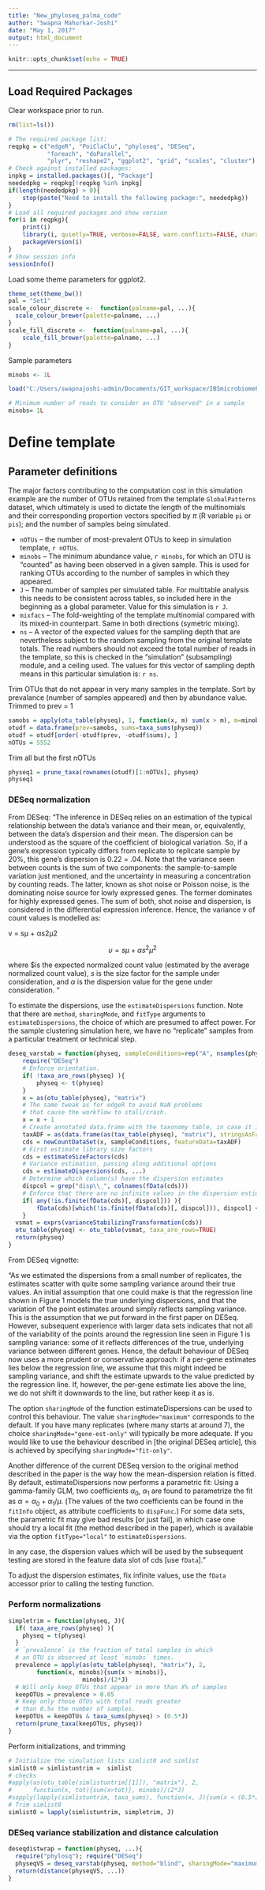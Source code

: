 ---
title: "New_phyloseq_palma_code"
author: "Swapna Mahurkar-Joshi"
date: "May 1, 2017"
output: html_document
---

```{r setup, include=FALSE}
knitr::opts_chunk$set(echo = TRUE)
```


---
## Load Required Packages

Clear workspace prior to run.

```{r clear-workspace}
rm(list=ls())
```

```{r check-install-load-packages, warning=FALSE, message=FALSE}
# The required package list:
reqpkg = c("edgeR", "PoiClaClu", "phyloseq", "DESeq", 
           "foreach", "doParallel",
           "plyr", "reshape2", "ggplot2", "grid", "scales", "cluster")
# Check against installed packages:
inpkg = installed.packages()[, "Package"]
neededpkg = reqpkg[!reqpkg %in% inpkg]
if(length(neededpkg) > 0){
	stop(paste("Need to install the following package:", neededpkg))
}
# Load all required packages and show version
for(i in reqpkg){
	print(i)
	library(i, quietly=TRUE, verbose=FALSE, warn.conflicts=FALSE, character.only=TRUE)
	packageVersion(i)
}
# Show session info
sessionInfo()
```

Load some theme parameters for ggplot2.

```{r ggplot2-params}
theme_set(theme_bw())
pal = "Set1"
scale_colour_discrete <-  function(palname=pal, ...){
  scale_colour_brewer(palette=palname, ...)
}
scale_fill_discrete <-  function(palname=pal, ...){
	scale_fill_brewer(palette=palname, ...)
}
```
Sample parameters

```{r}
minobs <- 1L
```


```{r}
load("C:/Users/swapnajoshi-admin/Documents/GIT_workspace/IBSmicrobiomeProject/IBSmicrobiomeAnalysisR/data/consistantData/biopsyMicrobiome/ibsMicroLevel3Data.Rda")
```

```{r}
# Minimum number of reads to consider an OTU "observed" in a sample
minobs= 1L
```
# Define template

## Parameter definitions

The major factors contributing to the computation cost in this simulation example are the number of OTUs retained from the template `GlobalPatterns` dataset, which ultimately is used to dictate the length of the multinomials and their corresponding proportion vectors specified by $\pi$ (R variable `pi` or `pis`); and the number of samples being simulated. 

- `nOTUs` -- the number of most-prevalent OTUs to keep in simulation template, `r nOTUs`.
- `minobs` -- The minimum abundance value, `r minobs`, for which an OTU is "counted" as having been observed in a given sample. This is used for ranking OTUs according to the number of samples in which they appeared.
- `J` -- The number of samples per simulated table. For multitable analysis this needs to be consistent across tables, so included here in the beginning as a global parameter. Value for this simulation is `r J`.
- `mixfacs` -- The fold-weighting of the template multinomial compared with its mixed-in counterpart. Same in both directions (symetric mixing). 
- `ns` -- A vector of the expected values for the sampling depth that are nevertheless subject to the random sampling from the original template totals. The read numbers should not exceed the total number of reads in the template, so this is checked in the "simulation" (subsampling) module, and a ceiling used. The values for this vector of sampling depth means in this particular simulation is: `r ns`.


Trim OTUs that do not appear in very many samples in the template. Sort by prevalance (number of samples appeared) and then by abundance value. Trimmed to prev = 1

```{r trim-by-prevalence}
samobs = apply(otu_table(physeq), 1, function(x, m) sum(x > m), m=minobs)
otudf = data.frame(prev=samobs, sums=taxa_sums(physeq))
otudf = otudf[order(-otudf$prev, -otudf$sums), ]
nOTUs = 5552

```

Trim all but the first nOTUs
```{r trim-template-nOTUs}
physeq1 = prune_taxa(rownames(otudf)[1:nOTUs], physeq)
physeq1 
```
### DESeq normalization

From DESeq:
"The inference in DESeq relies on an estimation of the typical relationship between the data’s variance and their mean, or, equivalently, between the data’s dispersion and their mean. The dispersion can be understood as the square of the coefficient of biological variation. So, if a gene’s expression typically differs from replicate to replicate sample by 20%, this gene’s dispersion is 0.22 = .04. Note that the variance seen between counts is the sum of two components: the sample-to-sample variation just mentioned, and the uncertainty in measuring a concentration by counting reads. The latter, known as shot noise or Poisson noise, is the dominating noise source for lowly expressed genes. The former dominates for highly expressed genes. The sum of both, shot noise and dispersion, is considered in the differential expression inference. Hence, the variance v of count values is modelled as:

v = sμ + αs2μ2

$$
\upsilon = s\mu + \alpha{s}^2{\mu}^2
$$

where $\mu is the expected normalized count value (estimated by the average normalized count value), $s$ is the size factor for the sample under consideration, and $\alpha$ is the dispersion value for the gene under consideration. 
"

To estimate the dispersions, use the `estimateDispersions` function. Note that there are `method`, `sharingMode`, and `fitType` arguments to `estimateDispersions`, the choice of which are presumed to affect power. For the sample clustering simulation here, we have no "replicate" samples from a particular treatment or technical step. 

```{r deseq-variance-stabilization-transform}
deseq_varstab = function(physeq, sampleConditions=rep("A", nsamples(physeq)), ...){
	require("DESeq")
	# Enforce orientation.
	if( !taxa_are_rows(physeq) ){
		physeq <- t(physeq)
	}
	x = as(otu_table(physeq), "matrix")
	# The same tweak as for edgeR to avoid NaN problems
	# that cause the workflow to stall/crash.
	x = x + 1
	# Create annotated data.frame with the taxonomy table, in case it is useful later
	taxADF = as(data.frame(as(tax_table(physeq), "matrix"), stringsAsFactors=FALSE), "AnnotatedDataFrame")
	cds = newCountDataSet(x, sampleConditions, featureData=taxADF)
	# First estimate library size factors
	cds = estimateSizeFactors(cds)
	# Variance estimation, passing along additional options
	cds = estimateDispersions(cds, ...)
	# Determine which column(s) have the dispersion estimates
	dispcol = grep("disp\\_", colnames(fData(cds)))
	# Enforce that there are no infinite values in the dispersion estimates
	if( any(!is.finite(fData(cds)[, dispcol])) ){
		fData(cds)[which(!is.finite(fData(cds)[, dispcol])), dispcol] <- 0.0
	}
  vsmat = exprs(varianceStabilizingTransformation(cds))
  otu_table(physeq) <- otu_table(vsmat, taxa_are_rows=TRUE)
  return(physeq)
}
```

From DESeq vignette:

"As we estimated the dispersions from a small number of replicates, the estimates scatter with quite some sampling variance around their true values. An initial assumption that one could make is that the regression line shown in Figure 1 models the true underlying dispersions, and that the variation of the point estimates around simply reflects sampling variance. This is the assumption that we put forward in the first paper on DESeq. However, subsequent experience with larger data sets indicates that not all of the variability of the points around the regression line seen in Figure 1 is sampling variance: some of it reflects differences of the true, underlying variance between different genes. Hence, the default behaviour of DESeq now uses a more prudent or conservative approach: if a per-gene estimates lies below the regression line, we assume that this might indeed be sampling variance, and shift the estimate upwards to the value predicted by the regression line. If, however, the per-gene estimate lies above the line, we do not shift it downwards to the line, but rather keep it as is.

The option `sharingMode` of the function estimateDispersions can be used to control this behaviour. The value `sharingMode="maximum"` corresponds to the default. If you have many replicates (where many starts at around 7), the choice `sharingMode="gene-est-only"` will typically be more adequate. If you would like to use the behaviour described in [the original DESeq article], this is achieved by specifying `sharingMode="fit-only"`.

Another difference of the current DESeq version to the original method described in the paper is the way how the mean-dispersion relation is fitted. By default, estimateDispersions now performs a parametric fit: Using a gamma-family GLM, two coefficients $\alpha_{0}$, $\alpha_{1}$ are found to parametrize the fit as $\alpha = \alpha_{0} + \alpha_{1}/\mu$. (The values of the two coefficients can be found in the `fitInfo` object, as attribute coefficients to `dispFunc`.) For some data sets, the parametric fit may give bad results [or just fail], in which case one should try a local fit (the method described in the paper), which is available via the option `fitType="local"` to `estimateDispersions`.

In any case, the dispersion values which will be used by the subsequent testing are stored in the feature data slot of cds [use `fData`]."

To adjust the dispersion estimates, fix infinite values, use the `fData` accessor prior to calling the testing function.

### Perform normalizations 

```{r simpletrim}
simpletrim = function(physeq, J){
  if( taxa_are_rows(physeq) ){
    physeq = t(physeq)
  }
  # `prevalence` is the fraction of total samples in which
  # an OTU is observed at least `minobs` times.
  prevalence = apply(as(otu_table(physeq), "matrix"), 2, 
        function(x, minobs){sum(x > minobs)},
                     minobs)/(2*J)
  # Will only keep OTUs that appear in more than X% of samples
  keepOTUs = prevalence > 0.05
  # Keep only those OTUs with total reads greater
  # than 0.5x the number of samples. 
  keepOTUs = keepOTUs & taxa_sums(physeq) > (0.5*J)
  return(prune_taxa(keepOTUs, physeq))
}
```

Perform initializations, and trimming

```{r perform-initializations-trim}
# Initialize the simulation lists simlist0 and simlist
simlist0 = simlistuntrim =  simlist
# checks
#apply(as(otu_table(simlistuntrim[[1]]), "matrix"), 2, 
#      function(x, tot){sum(x>tot)}, minobs)/(2*J)
#sapply(lapply(simlistuntrim, taxa_sums), function(x, J){sum(x < (0.5*J))}, J)/nOTUs
# Trim simlist0
simlist0 = lapply(simlistuntrim, simpletrim, J)
```

### DESeq variance stabilization and distance calculation

```{r deseqdistwrap}
deseqdistwrap = function(physeq, ...){
  require("phylosq"); require("DESeq")
  physeqVS = deseq_varstab(physeq, method="blind", sharingMode="maximum", fitType="local")
  return(distance(physeqVS, ...))
}
```




































